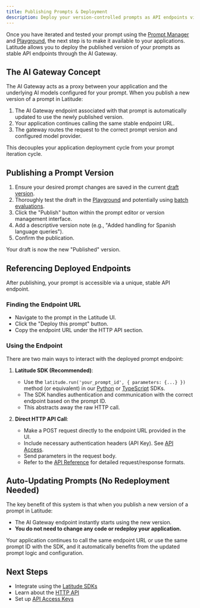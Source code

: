 ```yaml
---
title: Publishing Prompts & Deployment
description: Deploy your version-controlled prompts as API endpoints via the AI Gateway.
---
```


Once you have iterated and tested your prompt using the [Prompt Manager](/guides/prompt-manager/overview) and [Playground](/guides/prompt-manager/playground), the next step is to make it available to your applications. Latitude allows you to deploy the published version of your prompts as stable API endpoints through the AI Gateway.

## The AI Gateway Concept

The AI Gateway acts as a proxy between your application and the underlying AI models configured for your prompt. When you publish a new version of a prompt in Latitude:

1.  The AI Gateway endpoint associated with that prompt is automatically updated to use the newly published version.
2.  Your application continues calling the same stable endpoint URL.
3.  The gateway routes the request to the correct prompt version and configured model provider.

This decouples your application deployment cycle from your prompt iteration cycle.

## Publishing a Prompt Version

1.  Ensure your desired prompt changes are saved in the current [draft version](/guides/prompt-manager/version-control).
2.  Thoroughly test the draft in the [Playground](/guides/prompt-manager/playground) and potentially using [batch evaluations](/guides/evaluations/running-evaluations#running-evaluations-on-datasets-batch-mode).
3.  Click the "Publish" button within the prompt editor or version management interface.
4.  Add a descriptive version note (e.g., "Added handling for Spanish language queries").
5.  Confirm the publication.

Your draft is now the new "Published" version.

## Referencing Deployed Endpoints

After publishing, your prompt is accessible via a unique, stable API endpoint.

### Finding the Endpoint URL

- Navigate to the prompt in the Latitude UI.
- Click the "Deploy this prompt" button.
- Copy the endpoint URL under the HTTP API section.

### Using the Endpoint

There are two main ways to interact with the deployed prompt endpoint:

1.  **Latitude SDK (Recommended)**:
    - Use the `latitude.run('your_prompt_id', { parameters: {...} })` method (or equivalent) in our [Python](/guides/sdk/python) or [TypeScript](/guides/sdk/typescript) SDKs.
    - The SDK handles authentication and communication with the correct endpoint based on the prompt ID.
    - This abstracts away the raw HTTP call.

2.  **Direct HTTP API Call**:
    - Make a POST request directly to the endpoint URL provided in the UI.
    - Include necessary authentication headers (API Key). See [API Access](/guides/api/api-access).
    - Send parameters in the request body.
    - Refer to the [API Reference](/guides/api/reference) for detailed request/response formats.

## Auto-Updating Prompts (No Redeployment Needed)

The key benefit of this system is that when you publish a new version of a prompt in Latitude:

- The AI Gateway endpoint instantly starts using the new version.
- **You do not need to change any code or redeploy your application.**

Your application continues to call the same endpoint URL or use the same prompt ID with the SDK, and it automatically benefits from the updated prompt logic and configuration.

## Next Steps

- Integrate using the [Latitude SDKs](/guides/sdk/typescript)
- Learn about the [HTTP API](/guides/api/reference)
- Set up [API Access Keys](/guides/api/api-access)
